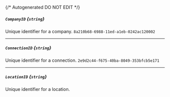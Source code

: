 {/* Autogenerated DO NOT EDIT  */}
##### `CompanyID` *{`string`}*
Unique identifier for a company.
`8a210b68-6988-11ed-a1eb-0242ac120002`

---
##### `ConnectionID` *{`string`}*
Unique identifier for a connection.
`2e9d2c44-f675-40ba-8049-353bfcb5e171`

---
##### `LocationID` *{`string`}*
Unique identifier for a location.

